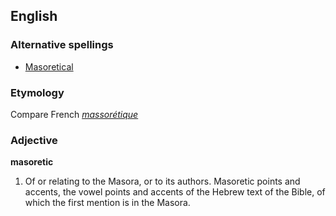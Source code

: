 ==English==

===Alternative spellings===
*[[Masoretical]]

===Etymology===
Compare French ''[[massorétique]]''

===Adjective===
'''masoretic'''
# Of or relating to the Masora, or to its authors.  Masoretic points and accents, the vowel points and accents of the Hebrew text of the Bible, of which the first mention is in the Masora.